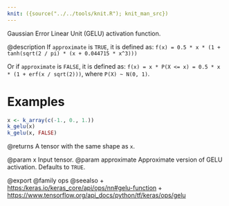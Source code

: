 ```yaml
---
knit: ({source("../../tools/knit.R"); knit_man_src})
---
```

Gaussian Error Linear Unit (GELU) activation function.

@description
If `approximate` is `TRUE`, it is defined as:
`f(x) = 0.5 * x * (1 + tanh(sqrt(2 / pi) * (x + 0.044715 * x^3)))`

Or if `approximate` is `FALSE`, it is defined as:
`f(x) = x * P(X <= x) = 0.5 * x * (1 + erf(x / sqrt(2)))`,
where `P(X) ~ N(0, 1)`.

# Examples
```r
x <- k_array(c(-1., 0., 1.))
k_gelu(x)
k_gelu(x, FALSE)
```

@returns
A tensor with the same shape as `x`.

@param x Input tensor.
@param approximate Approximate version of GELU activation. Defaults to `TRUE`.

@export
@family ops
@seealso
+ <https:/keras.io/keras_core/api/ops/nn#gelu-function>
+ <https://www.tensorflow.org/api_docs/python/tf/keras/ops/gelu>
